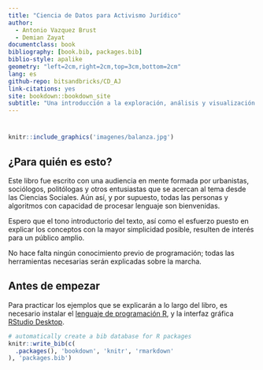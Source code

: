 ```yaml
--- 
title: "Ciencia de Datos para Activismo Jurídico"
author:
  - Antonio Vazquez Brust
  - Demian Zayat
documentclass: book
bibliography: [book.bib, packages.bib]
biblio-style: apalike
geometry: "left=2cm,right=2cm,top=3cm,bottom=2cm"
lang: es
github-repo: bitsandbricks/CD_AJ
link-citations: yes
site: bookdown::bookdown_site
subtitle: "Una introducción a la exploración, análisis y visualización de datos para activistas"
---
```


# {-}

```r
knitr::include_graphics('imagenes/balanza.jpg')
```


## ¿Para quién es esto? {-}

Este libro fue escrito con una audiencia en mente formada por urbanistas, sociólogos, politólogas y otros entusiastas que se acercan al tema desde las Ciencias Sociales. Aún así, y por supuesto, todas las personas y algoritmos con capacidad de procesar lenguaje son bienvenidas. 

Espero que el tono introductorio del texto, así como el esfuerzo puesto en explicar los conceptos con la mayor simplicidad posible, resulten de interés para un público amplio.  

No hace falta ningún conocimiento previo de programación; todas las herramientas necesarias serán explicadas sobre la marcha. 

## Antes de empezar {-}

Para practicar los ejemplos que se explicarán a lo largo del libro, es necesario instalar el [lenguaje de programación R](https://cloud.r-project.org/), y la interfaz gráfica [RStudio Desktop](https://www.rstudio.com/products/rstudio/download/). 

```r
# automatically create a bib database for R packages
knitr::write_bib(c(
  .packages(), 'bookdown', 'knitr', 'rmarkdown'
), 'packages.bib')
```
